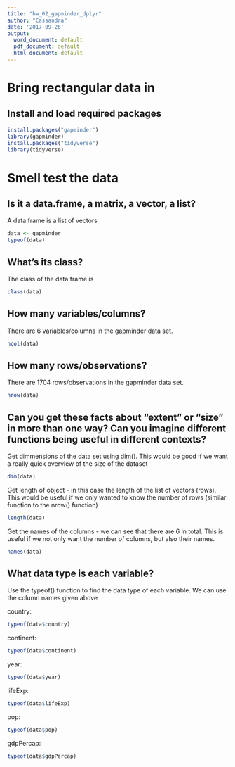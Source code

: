 ```yaml
---
title: "hw_02_gapminder_dplyr"
author: "Cassandra"
date: '2017-09-26'
output:
  word_document: default
  pdf_document: default
  html_document: default
---
```


# Bring rectangular data in
## Install and load required packages
```r
install.packages("gapminder")
library(gapminder)
install.packages("tidyverse")
library(tidyverse)
```


# Smell test the data
## Is it a data.frame, a matrix, a vector, a list?
A data.frame is a list of vectors
```r
data <- gapminder
typeof(data)
```
## What’s its class?
The class of the data.frame is 
```r
class(data)
```
## How many variables/columns?
There are 6 variables/columns in the gapminder data set.
```r
ncol(data)
```

## How many rows/observations?
There are 1704 rows/observations in the gapminder data set.

```r
nrow(data)
```
## Can you get these facts about “extent” or “size” in more than one way? Can you imagine different functions being useful in different contexts?
Get dimmensions of the data set using dim(). This would be good if we want a really quick overview of the size of the dataset
```r
dim(data)
```
Get length of object - in this case the length of the list of vectors (rows). This would be useful if we only wanted to know the number of rows (similar function to the nrow() function)
```r

length(data)
```
Get the names of the columns - we can see that there are 6 in total. This is useful if we not only want the number of columns, but also their names.
```r
names(data)
```
## What data type is each variable?
Use the typeof() function to find the data type of each variable. We can use the column names given above

country:
```r
typeof(data$country)
```
continent:
```r
typeof(data$continent)
```
year:
```r
typeof(data$year)
```
lifeExp:
```r
typeof(data$lifeExp)
```
pop:
```r
typeof(data$pop)
```
gdpPercap:
```r
typeof(data$gdpPercap)
```


